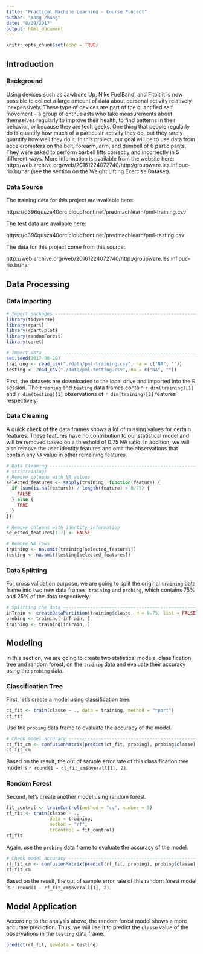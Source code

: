 ```yaml
---
title: "Practical Machine Learning - Course Project"
author: "Yang Zhang"
date: "8/29/2017"
output: html_document
---
```


```r
knitr::opts_chunk$set(echo = TRUE)
```

## Introduction

### Background

Using devices such as Jawbone Up, Nike FuelBand, and Fitbit it is now possible to collect a large amount of data about personal activity relatively inexpensively. These type of devices are part of the quantified self movement – a group of enthusiasts who take measurements about themselves regularly to improve their health, to find patterns in their behavior, or because they are tech geeks. One thing that people regularly do is quantify how much of a particular activity they do, but they rarely quantify how well they do it. In this project, our goal will be to use data from accelerometers on the belt, forearm, arm, and dumbell of 6 participants. They were asked to perform barbell lifts correctly and incorrectly in 5 different ways. More information is available from the website here: http://web.archive.org/web/20161224072740/http:/groupware.les.inf.puc-rio.br/har (see the section on the Weight Lifting Exercise Dataset).

### Data Source

The training data for this project are available here:

https://d396qusza40orc.cloudfront.net/predmachlearn/pml-training.csv

The test data are available here:

https://d396qusza40orc.cloudfront.net/predmachlearn/pml-testing.csv

The data for this project come from this source: 

http://web.archive.org/web/20161224072740/http:/groupware.les.inf.puc-rio.br/har

## Data Processing

### Data Importing

```r
# Import packages --------------------------------------------------------------
library(tidyverse)
library(rpart)
library(rpart.plot)
library(randomForest)
library(caret)

# Import data ------------------------------------------------------------------
set.seed(2017-08-29)
training <- read_csv("./data/pml-training.csv", na = c("NA", ""))
testing <- read_csv("./data/pml-testing.csv", na = c("NA", ""))
```

First, the datasets are downloaded to the local drive and imported into the R session. The `training` and `testing` data frames contain `r dim(training)[1]` and `r dim(testing)[1]` observations of `r dim(training)[2]` features respectively. 

### Data Cleaning

A quick check of the data frames shows a lot of missing values for certain features. These features have no contribution to our statistical model and will be removed based on a threshold of 0.75 NA ratio. In addition, we will also remove the user identity features and omit the observations that contain any `NA` value in other remaining features. 

```r
# Data Cleaning ----------------------------------------------------------------
# str(training)
# Remove columns with NA values
selected_features <- sapply(training, function(feature) {
  if (sum(is.na(feature)) / length(feature) > 0.75) {
    FALSE
  } else {
    TRUE
  }
})

# Remove columns with identity information
selected_features[1:7] <- FALSE

# Remove NA rows
training <- na.omit(training[selected_features])
testing <- na.omit(testing[selected_features])
```

### Data Splitting

For cross validation purpose, we are going to split the original `training` data frame into two new data frames, `training` and `probing`, which contains 75% and 25% of the data respectively.

```r
# Splitting the data -----------------------------------------------------------
inTrain <- createDataPartition(training$classe, p = 0.75, list = FALSE)
probing <- training[-inTrain, ]
training <- training[inTrain, ]
```

## Modeling

In this section, we are going to create two statistical models, classification tree and random forest, on the `trainig` data and evaluate their accuracy using the `probing` data.

### Classification Tree

First, let's create a model using classification tree.

```r
ct_fit <- train(classe ~ ., data = training, method = "rpart")
ct_fit
```

Use the `probing` data frame to evaluate the accuracy of the model.

```r
# Check model accuracy ---------------------------------------------------------
ct_fit_cm <- confusionMatrix(predict(ct_fit, probing), probing$classe)
ct_fit_cm
```

Based on the result, the out of sample error rate of this classification tree model is `r round(1 - ct_fit_cm$overall[1], 2)`.

### Random Forest

Second, let's create another model using random forest. 

```r
fit_control <- trainControl(method = "cv", number = 5)
rf_fit <- train(classe ~ .,
                data = training,
                method = "rf",
                trControl = fit_control)
rf_fit
```

Again, use the `probing` data frame to evaluate the accuracy of the model.

```r
# Check model accuracy ---------------------------------------------------------
rf_fit_cm <- confusionMatrix(predict(rf_fit, probing), probing$classe)
rf_fit_cm
```

Based on the result, the out of sample error rate of this random forest model is `r round(1 - rf_fit_cm$overall[1], 2)`.

## Model Application

According to the analysis above, the random forest model shows a more accurate prediction. Thus, we will use it to predict the `classe` value of the observations in the `testing` data frame. 

```r
predict(rf_fit, newdata = testing)
```